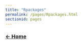 ```yaml
---
title: "Rpackages"
permalink: /pages/Rpackages.html
sectionid: pages
---
```


### [**$\leftarrow$ Home**](https://pegutierrezf.github.io/TropicalFreshwaterEcology/) 
<br>